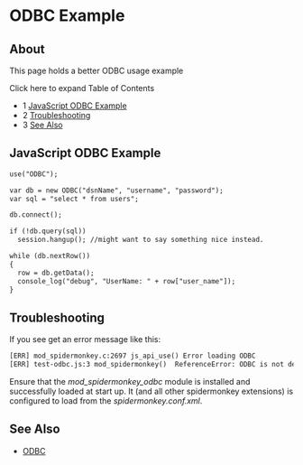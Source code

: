 
# ODBC Example 

 

## About

This page holds a better ODBC usage example

Click here to expand Table of Contents

* 1 [JavaScript ODBC Example](#javascript-odbc-example)
* 2 [Troubleshooting](#troubleshooting)
* 3 [See Also](#see-also)

## JavaScript ODBC Example

```xml
use("ODBC");

var db = new ODBC("dsnName", "username", "password");
var sql = "select * from users";

db.connect();

if (!db.query(sql))
  session.hangup(); //might want to say something nice instead.

while (db.nextRow())
{
  row = db.getData();
  console_log("debug", "UserName: " + row["user_name"]);
}
```

## Troubleshooting

If you see get an error message like this:

```xml
[ERR] mod_spidermonkey.c:2697 js_api_use() Error loading ODBC
[ERR] test-odbc.js:3 mod_spidermonkey()  ReferenceError: ODBC is not defined
```

Ensure that the _mod\_spidermonkey\_odbc_ module is installed and successfully loaded at start up. It (and all other spidermonkey extensions) is configured to load from the _spidermonkey.conf.xml_.

## See Also

* [ODBC](./ODBC_13173465.mdx#odbc)


